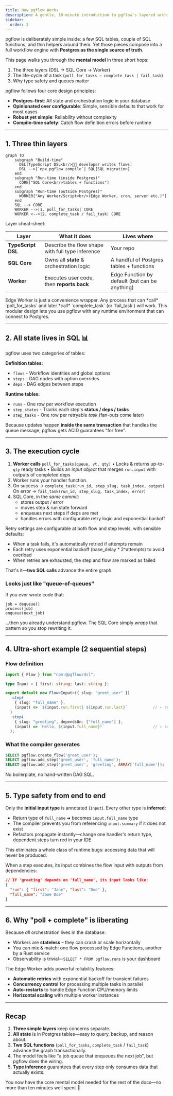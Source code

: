 ```yaml
---
title: How pgflow Works
description: A gentle, 10-minute introduction to pgflow's layered architecture, state model, and execution cycle
sidebar:
  order: 2
---
```



pgflow is deliberately simple inside:
a few SQL tables, couple of SQL functions, and thin helpers around them.
Yet those pieces compose into a full workflow engine with **Postgres as the single source of truth**.

This page walks you through the **mental model** in three short hops:

1. The three layers (DSL → SQL Core → Worker)
2. The life-cycle of a task (`poll_for_tasks → complete_task | fail_task`)
3. Why type safety and queues matter

pgflow follows four core design principles:
- **Postgres-first**: All state and orchestration logic in your database
- **Opinionated over configurable**: Simple, sensible defaults that work for most cases
- **Robust yet simple**: Reliability without complexity
- **Compile-time safety**: Catch flow definition errors before runtime

---

## 1. Three thin layers

```mermaid
graph TD
    subgraph "Build-time"
      DSL[TypeScript DSL<br/>🧑‍💻 developer writes flows]
      DSL -->|`npx pgflow compile`| SQL[SQL migration]
    end
    subgraph "Run-time (inside Postgres)"
      CORE["SQL Core<br/>tables + functions"]
    end
    subgraph "Run-time (outside Postgres)"
      WORKER["Any Worker/Script<br/>(Edge Worker, cron, server etc.)"]
    end
    SQL --> CORE
    WORKER -->|1. poll_for_tasks| CORE
    WORKER <-->|2. complete_task / fail_task| CORE
```

Layer cheat-sheet:

| Layer | What it does | Lives where |
|-------|--------------|-------------|
| **TypeScript DSL** | Describe the flow shape with full type inference | Your repo |
| **SQL Core** | Owns all **state** & orchestration logic | A handful of Postgres tables + functions |
| **Worker** | Executes user code, then **reports back** | Edge Function by default (but can be anything) |

<Aside type="tip" title="Swap the Worker if you like">
Edge Worker is just a convenience wrapper.
Any process that can *call* `poll_for_tasks` and later *call* `complete_task` (or `fail_task`) will work.
This modular design lets you use pgflow with any runtime environment that can connect to Postgres.
</Aside>

---

## 2. All state lives in SQL 📊

pgflow uses two categories of tables:

**Definition tables:**
- `flows` - Workflow identities and global options
- `steps` - DAG nodes with option overrides
- `deps` - DAG edges between steps

**Runtime tables:**
- `runs` - One row per workflow execution
- `step_states` - Tracks each step's **status / deps / tasks**
- `step_tasks` - One row per retryable *task* (fan-outs come later)

Because updates happen **inside the same transaction** that handles the queue message, pgflow gets ACID guarantees "for free".

---

## 3. The execution cycle

1. **Worker calls** `poll_for_tasks(queue, vt, qty)`
   • Locks & returns up-to-`qty` ready tasks
   • Builds an *input object* that merges `run.input` with outputs of completed deps
2. Worker runs your handler function.
3. On success → `complete_task(run_id, step_slug, task_index, output)`
   On error   → `fail_task(run_id, step_slug, task_index, error)`
4. SQL Core, in the *same commit*:
   - stores output / error
   - moves step & run state forward
   - enqueues next steps if deps are met
   - handles errors with configurable retry logic and exponential backoff

Retry settings are configurable at both flow and step levels, with sensible defaults:
- When a task fails, it's automatically retried if attempts remain
- Each retry uses exponential backoff (base_delay * 2^attempts) to avoid overload
- When retries are exhausted, the step and flow are marked as failed

That's it—**two SQL calls** advance the entire graph.

### Looks just like "queue-of-queues"

If you ever wrote code that:

```pseudo
job = dequeue()
process(job)
enqueue(next_job)
```

…then you already understand pgflow.
The SQL Core simply *wraps* that pattern so you stop rewriting it.

---

## 4. Ultra-short example (2 sequential steps)

### Flow definition

```typescript title="supabase/functions/_flows/greet_user.ts"
import { Flow } from "npm:@pgflow/dsl";

type Input = { first: string; last: string };

export default new Flow<Input>({ slug: "greet_user" })
  .step(
    { slug: "full_name" },
    (input) => `${input.run.first} ${input.run.last}`           // ⇐ return type inferred
  )
  .step(
    { slug: "greeting", dependsOn: ["full_name"] },
    (input) => `Hello, ${input.full_name}!`                     // ⇐ safe access, full IntelliSense
  );
```

### What the compiler generates

```sql
SELECT pgflow.create_flow('greet_user');
SELECT pgflow.add_step('greet_user', 'full_name');
SELECT pgflow.add_step('greet_user', 'greeting', ARRAY['full_name']);
```

No boilerplate, no hand-written DAG SQL.

---

## 5. Type safety from end to end

Only the **initial input type** is annotated (`Input`).
Every other type is **inferred**:

- Return type of `full_name` ➜ becomes `input.full_name` type
- The compiler prevents you from referencing `input.summary` if it does not exist
- Refactors propagate instantly—change one handler's return type, dependent steps turn red in your IDE

<Aside type="note">
This eliminates a whole class of runtime bugs: accessing data that will never be produced.
</Aside>

When a step executes, its input combines the flow input with outputs from dependencies:

```json
// If 'greeting' depends on 'full_name', its input looks like:
{
  "run": { "first": "Jane", "last": "Doe" },
  "full_name": "Jane Doe"
}
```

---

## 6. Why "poll + complete" is liberating

Because *all* orchestration lives in the database:

- Workers are **stateless** – they can crash or scale horizontally
- You can mix & match: one flow processed by Edge Functions, another by a Rust service
- Observability is trivial—`SELECT * FROM pgflow.runs` is your dashboard

The Edge Worker adds powerful reliability features:
- **Automatic retries** with exponential backoff for transient failures
- **Concurrency control** for processing multiple tasks in parallel
- **Auto-restarts** to handle Edge Function CPU/memory limits
- **Horizontal scaling** with multiple worker instances

---

## Recap

1. **Three simple layers** keep concerns separate.
2. **All state** is in Postgres tables—easy to query, backup, and reason about.
3. **Two SQL functions** (`poll_for_tasks`, `complete_task` / `fail_task`) advance the graph transactionally.
4. The model feels like "a job queue that enqueues the next job", but pgflow does the wiring.
5. **Type inference** guarantees that every step only consumes data that actually exists.

You now have the core mental model needed for the rest of the docs—no more than ten minutes well spent 🚀
